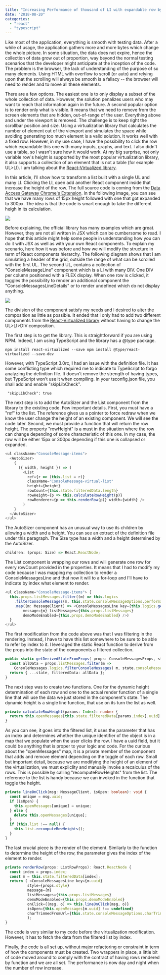 ```yaml
---
title: "Increasing Performance of thousand of LI with expandable row by React-virtualized"
date: "2018-08-20"
categories: 
  - "react"
  - "typescript"
---
```


Like most of the application, everything is smooth with testing data. After a while of usage, the application gathers more and more bytes which change the whole picture. In some situation, the data does not expire, hence the collection of data grow out of proportion, way beyond the normal testing scenarios that the developer might anticipate at the inception of the code. The problem is the browser, the lack of understanding of the purpose of so many elements. Using HTML with overflow to scroll (or auto) and relying upon that the scrolling will always be smooth is a fallacy -- the browser will need to render and to move all these elements.

There are a few options. The easiest one is to only display a subset of the whole collection of data. However, the solution penalizes users who may want to reach that information again in the future. A second popular option is to render only what is visible. It means that we need to remove from the screen elements that are hidden, out-of-range of the user. Everything above and under the viewport is removed. The challenge is to keep right the scrollbar position and size. Using a virtualization library that calculates the number of element out of the viewport and simulates the space while avoiding generating too much element is a valid solution. It works well with a fixed row. However, in my use case, I have the possibility to click the row which expandable this one with many inputs, graphs, and text. I also didn't use a table, so I wasn't sure how it would work. At my big surprise, not only variable row's height is supported by the most popular virtualization library, it also supports a collection of an element that is not a table (for example UL>LI). I am talking about the [React-Virtualized library](https://github.com/bvaughn/react-virtualized).

In this article, I'll show how to transform a list built with a single UL and many LI. Clicking the LI, open add another React component inside that increase the height of the row. The full source code is coming from the [Data Access Gateway Chrome's Extension](https://github.com/MrDesjardins/dataaccessgatewaychromeextension). In the following image, you can see that we have many rows of 15px height followed with one that got expanded to 300px. The idea is that the code is smart enough to take the different heigh in its calculation.

![](/images/blog/Rows.png)

Before explaining, the official library has many examples which are great. However, they are not all written in JSX which can be cumbersome to read. I hope that this article might help some people in understanding how you can do it with JSX as well as with your own React components. To explain my scenario, here how it was before and how we will modify the structure in term of React components hierarchy. The following diagram shows that I am simulating a header of the grid, outside the range of what can be scrolled with the first UL. The second UL, contains a collection of "ConsoleMessageLine" component which is a LI with many DIV. One DIV per column positioned with a FLEX display. When one row is clicked, it toggles the possibility to render an additional component the "ConsoleMessagesLineDetails" or to render undefined which do not display anything.

![](/images/blog/VirtualizedDAGConsole.png)


The division of the component satisfy my needs and I desired to alter the composition as little as possible. It ended that I only had to add two different components from the [React-Virtualized library](https://github.com/bvaughn/react-virtualized) without having to change the UL>LI>DIV composition.

The first step is to get the library. This is straightforward if you are using NPM. Indeed, I am using TypeScript and the library has a @type package. 

```
npm install react-virtualized --save npm install @type/react-virtualized --save-dev 
``` 


However, with TypeScript 3.0rc, I had an issue with the definition file. It has some conflicting type which required me to indicate to TypeScript to forgo analyzing the definition file. It doesn't remove the strength of having types, but TypeScript won't use it when compiling. In your tsconfig.json file, you shall add and enable "skipLibCheck".

``` 
 "skipLibCheck": true 
``` 

The next step is to add the AutoSizer and the List component from the library to the existing code. Few important details. First, you must have a "ref" to the list. The reference gives us a pointer to force redraw when we know the user change the height of an existing component. We will see the code later. Second, we must provide a function that will return the row height. The property "rowHeight" is a must in the situation where the row can change depending of some characteristic of this one. In my case, the row will be either 15px or 300px depending if this one is collapsed or expanded.

```typescript
<ul className="ConsoleMessage-items"> 
  <AutoSizer> 
    {
      ({ width, height }) => ( 
        <List 
          ref={r => (this.list = r)} 
          className="ConsoleMessage-virtual-list" 
          height={height} 
          rowCount={this.state.filteredData.length} 
          rowHeight={p => this.calculateRowHeight(p)} 
          rowRenderer={p => this.renderRow(p)} width={width} /> 
        )
    } 
  </AutoSizer> 
</ul> 
``` 


The AutoSizer component has an unusual way to use its children by allowing a width and a height. You can see an extract of the definition file under this paragraph. The Size type has a width and a height determined by the AutoSizer. 

```typescript
children: (props: Size) => React.ReactNode; 
``` 


The List component is wrapping our rows and will generate one row for every rowCount provided in the properties. It means that I had to modify my code because I was mapping my collection to render a ConsoleMessagesLine and that now it will to a for-loop and I'll have to indicate by index what element to render.

```typescript
<ul className="ConsoleMessage-items"> {
  this.props.listMessages.filter((m) => this.logics
    .filterConsoleMessages(m, this.state.consoleMessageOptions.performance, this.state.consoleMessageOptions.size))
    .map((m: MessageClient) => <ConsoleMessagesLine key={this.logics.getMessageKey(m)} 
        message={m} listMessages={this.props.listMessages} 
        demoModeEnabled={this.props.demoModeEnabled} />) 
  } 
</ul> 
```


The first modification from the code above was that I was filtering in the rendering. Instead, I have to have this list somewhere to be sure to be able to refer by index to it. I leveraged the static React function to derive from the props into the state of the components a filtered collection.

```typescript
public static getDerivedStateFromProps( props: ConsoleMessagesProps, state: ConsoleMessagesState ): ConsoleMessagesState { 
  const allData = props.listMessages.filter(m => 
    ConsoleMessages.logics.filterConsoleMessages( m, state.consoleMessageOptions.performance, state.consoleMessageOptions.size ) ); 
  return { ...state, filteredData: allData }; 
} 
``` 


The next step was to create two functions. One for the dynamic height determination of each row and one to the actual render function of a single line that will use the data we just stored in the component's state. The dynamic height is a single line function, that use on its turn the list as well.

```typescript
private calculateRowHeight(params: Index): number { 
  return this.openMessages[this.state.filteredData[params.index].uuid] === undefined ? 15 : 300; 
} 
``` 


As you can see, it goes into the filtered list, it uses the parameter that has an index and determines whether the unique identifier of the object is in a map that we populate when the user clicks the row. I have a uuid field, but it could be anything that is proper to your logic and code. For the curious about the "openMessages" map, it is a private member of the component that adds and remove element depending on the toggle of each row. Small but important detail, because we are modifying the height of an element of the virtualization, we must expliclity and manually invoke a recalculus of the rows. This is possible by calling "recomputeRowHeights" from the list. The reference to the list is handy because we can invoked in the function that toggle the height.

```typescript
private lineOnClick(msg: MessageClient, isOpen: boolean): void { 
  const unique = msg.uuid; 
  if (isOpen) { 
    this.openMessages[unique] = unique; 
  } else { 
    delete this.openMessages[unique]; 
  } 
  if (this.list !== null) { 
    this.list.recomputeRowHeights(); 
  } 
} 
``` 


The last crucial piece is the render of the element. Similarly to the function to determine the height of the row, the parameter gives the index of the element to render.

```typescript
private renderRow(props: ListRowProps): React.ReactNode { 
  const index = props.index; 
  const m = this.state.filteredData[index]; 
  return ( <ConsoleMessagesLine key={m.uuid} 
          style={props.style} 
          message={m} 
          listMessages={this.props.listMessages} 
          demoModeEnabled={this.props.demoModeEnabled} 
          onClick={(msg, o) => this.lineOnClick(msg, o)} 
          isOpen={this.openMessages[m.uuid] !== undefined} 
          charTrimmedFromUrl={this.state.consoleMessageOptions.charTrimmedFromUrl} /> 
          ); 
} 
``` 

The code is very similar to my code before the virtualization modification. However, it has to fetch the data from the filtered list by index.

Finally, the code is all set up, without major refactoring or constraint in term of how the components must be created. Two wrappers in place, a little bit of code moved around to comply with the contract of having rows rendered by function and we are all set. The performance is now day and night when the number of row increase.
